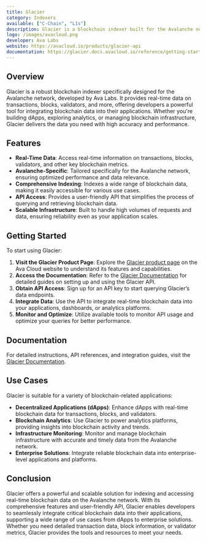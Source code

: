 ```yaml
---
title: Glacier
category: Indexers
available: ["C-Chain", "L1s"]
description: Glacier is a blockchain indexer built for the Avalanche network, providing real-time data on transactions, blocks, validators, and more.
logo: /images/avacloud.png
developer: Ava Labs
website: https://avacloud.io/products/glacier-api
documentation: https://glacier.docs.avacloud.io/reference/getting-started-with-your-api
---
```


## Overview

Glacier is a robust blockchain indexer specifically designed for the Avalanche network, developed by Ava Labs. It provides real-time data on transactions, blocks, validators, and more, offering developers a powerful tool for integrating blockchain data into their applications. Whether you're building dApps, exploring analytics, or managing blockchain infrastructure, Glacier delivers the data you need with high accuracy and performance.

## Features

- **Real-Time Data**: Access real-time information on transactions, blocks, validators, and other key blockchain metrics.
- **Avalanche-Specific**: Tailored specifically for the Avalanche network, ensuring optimized performance and data relevance.
- **Comprehensive Indexing**: Indexes a wide range of blockchain data, making it easily accessible for various use cases.
- **API Access**: Provides a user-friendly API that simplifies the process of querying and retrieving blockchain data.
- **Scalable Infrastructure**: Built to handle high volumes of requests and data, ensuring reliability even as your application scales.

## Getting Started

To start using Glacier:

1. **Visit the Glacier Product Page**: Explore the [Glacier product page](https://avacloud.io/products/glacier-api) on the Ava Cloud website to understand its features and capabilities.
2. **Access the Documentation**: Refer to the [Glacier Documentation](https://glacier.docs.avacloud.io/reference/getting-started-with-your-api) for detailed guides on setting up and using the Glacier API.
3. **Obtain API Access**: Sign up for an API key to start querying Glacier’s data endpoints.
4. **Integrate Data**: Use the API to integrate real-time blockchain data into your applications, dashboards, or analytics platforms.
5. **Monitor and Optimize**: Utilize available tools to monitor API usage and optimize your queries for better performance.

## Documentation

For detailed instructions, API references, and integration guides, visit the [Glacier Documentation](https://glacier.docs.avacloud.io/reference/getting-started-with-your-api).

## Use Cases

Glacier is suitable for a variety of blockchain-related applications:

- **Decentralized Applications (dApps)**: Enhance dApps with real-time blockchain data for transactions, blocks, and validators.
- **Blockchain Analytics**: Use Glacier to power analytics platforms, providing insights into blockchain activity and trends.
- **Infrastructure Monitoring**: Monitor and manage blockchain infrastructure with accurate and timely data from the Avalanche network.
- **Enterprise Solutions**: Integrate reliable blockchain data into enterprise-level applications and platforms.

## Conclusion

Glacier offers a powerful and scalable solution for indexing and accessing real-time blockchain data on the Avalanche network. With its comprehensive features and user-friendly API, Glacier enables developers to seamlessly integrate critical blockchain data into their applications, supporting a wide range of use cases from dApps to enterprise solutions. Whether you need detailed transaction data, block information, or validator metrics, Glacier provides the tools and resources to meet your needs.

